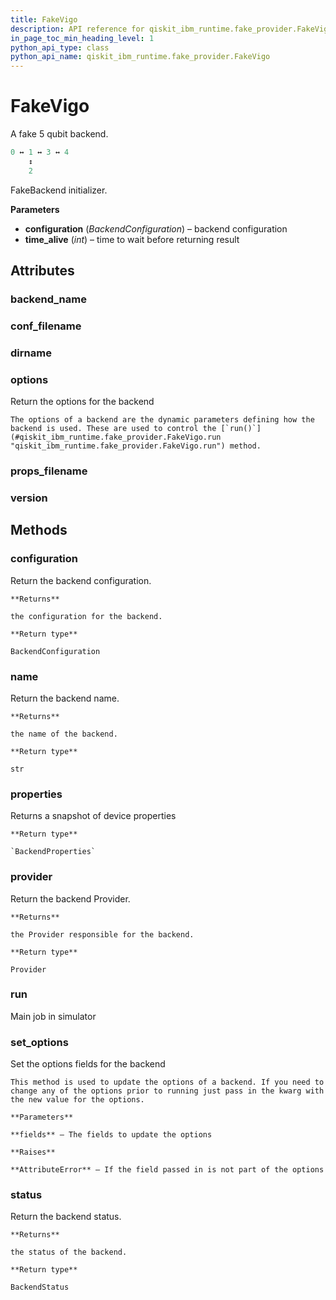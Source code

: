 ```yaml
---
title: FakeVigo
description: API reference for qiskit_ibm_runtime.fake_provider.FakeVigo
in_page_toc_min_heading_level: 1
python_api_type: class
python_api_name: qiskit_ibm_runtime.fake_provider.FakeVigo
---
```


# FakeVigo

<Class id="qiskit_ibm_runtime.fake_provider.FakeVigo" isDedicatedPage={true} github="https://github.com/Qiskit/qiskit-ibm-runtime/tree/stable/0.22/qiskit_ibm_runtime/fake_provider/backends/vigo/fake_vigo.py#L37-L50" signature="FakeVigo">
  A fake 5 qubit backend.

  ```python
  0 ↔ 1 ↔ 3 ↔ 4
      ↕
      2
  ```

  FakeBackend initializer.

  **Parameters**

  *   **configuration** (*BackendConfiguration*) – backend configuration
  *   **time\_alive** (*int*) – time to wait before returning result

  ## Attributes

  ### backend\_name

  <Attribute id="qiskit_ibm_runtime.fake_provider.FakeVigo.backend_name" attributeValue="'fake_vigo'" />

  ### conf\_filename

  <Attribute id="qiskit_ibm_runtime.fake_provider.FakeVigo.conf_filename" attributeValue="'conf_vigo.json'" />

  ### dirname

  <Attribute id="qiskit_ibm_runtime.fake_provider.FakeVigo.dirname" attributeValue="'/home/runner/work/qiskit-ibm-runtime/qiskit-ibm-runtime/qiskit_ibm_runtime/fake_provider/backends/vigo'" />

  ### options

  <Attribute id="qiskit_ibm_runtime.fake_provider.FakeVigo.options">
    Return the options for the backend

    The options of a backend are the dynamic parameters defining how the backend is used. These are used to control the [`run()`](#qiskit_ibm_runtime.fake_provider.FakeVigo.run "qiskit_ibm_runtime.fake_provider.FakeVigo.run") method.
  </Attribute>

  ### props\_filename

  <Attribute id="qiskit_ibm_runtime.fake_provider.FakeVigo.props_filename" attributeValue="'props_vigo.json'" />

  ### version

  <Attribute id="qiskit_ibm_runtime.fake_provider.FakeVigo.version" attributeValue="1" />

  ## Methods

  ### configuration

  <Function id="qiskit_ibm_runtime.fake_provider.FakeVigo.configuration" signature="configuration()">
    Return the backend configuration.

    **Returns**

    the configuration for the backend.

    **Return type**

    BackendConfiguration
  </Function>

  ### name

  <Function id="qiskit_ibm_runtime.fake_provider.FakeVigo.name" signature="name()">
    Return the backend name.

    **Returns**

    the name of the backend.

    **Return type**

    str
  </Function>

  ### properties

  <Function id="qiskit_ibm_runtime.fake_provider.FakeVigo.properties" github="https://github.com/Qiskit/qiskit-ibm-runtime/tree/stable/0.22/qiskit_ibm_runtime/fake_provider/fake_qasm_backend.py#L44-L48" signature="properties()">
    Returns a snapshot of device properties

    **Return type**

    `BackendProperties`
  </Function>

  ### provider

  <Function id="qiskit_ibm_runtime.fake_provider.FakeVigo.provider" signature="provider()">
    Return the backend Provider.

    **Returns**

    the Provider responsible for the backend.

    **Return type**

    Provider
  </Function>

  ### run

  <Function id="qiskit_ibm_runtime.fake_provider.FakeVigo.run" github="https://github.com/Qiskit/qiskit-ibm-runtime/tree/stable/0.22/qiskit_ibm_runtime/fake_provider/fake_backend.py#L545-L574" signature="run(run_input, **kwargs)">
    Main job in simulator
  </Function>

  ### set\_options

  <Function id="qiskit_ibm_runtime.fake_provider.FakeVigo.set_options" signature="set_options(**fields)">
    Set the options fields for the backend

    This method is used to update the options of a backend. If you need to change any of the options prior to running just pass in the kwarg with the new value for the options.

    **Parameters**

    **fields** – The fields to update the options

    **Raises**

    **AttributeError** – If the field passed in is not part of the options
  </Function>

  ### status

  <Function id="qiskit_ibm_runtime.fake_provider.FakeVigo.status" signature="status()">
    Return the backend status.

    **Returns**

    the status of the backend.

    **Return type**

    BackendStatus
  </Function>
</Class>

